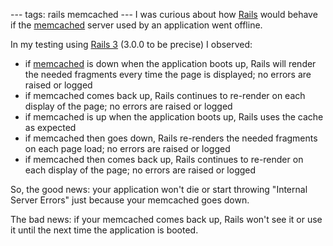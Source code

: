 ---
tags: rails memcached
---
I was curious about how [[Rails]] would behave if the [[memcached]] server used by an application went offline.

In my testing using [[Rails 3]] (3.0.0 to be precise) I observed:

* if [[memcached]] is down when the application boots up, Rails will render the needed fragments every time the page is displayed; no errors are raised or logged
* if memcached comes back up, Rails continues to re-render on each display of the page; no errors are raised or logged
* if memcached is up when the application boots up, Rails uses the cache as expected
* if memcached then goes down, Rails re-renders the needed fragments on each page load; no errors are raised or logged
* if memcached then comes back up, Rails continues to re-render on each display of the page; no errors are raised or logged

So, the good news: your application won't die or start throwing "Internal Server Errors" just because your memcached goes down.

The bad news: if your memcached comes back up, Rails won't see it or use it until the next time the application is booted.
